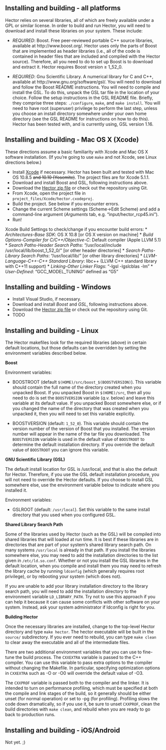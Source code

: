 Installing and building - all platforms
---------------------------------
Hector relies on several libraries, all of which are freely available
under a GPL or similar license. In order to build and run Hector, you
will need to download and install these libraries on your system. These include:

* *REQUIRED*: Boost. Free peer-reviewed portable C++ source libraries, available at http://www.boost.org/. 
Hector uses only the parts of Boost that are implemented as header libraries (i.e., all of the code is 
contained in header files that are included and compiled with the Hector source). Therefore, all you need to 
do to set up Boost is to download and extract it. Hector requires Boost version ≥ 1_52_0.

* *REQUIRED*: Gnu Scientific Library. A numerical library for C and C++, available at http://www.gnu.org/software/gsl/. You will need to download and follow the Boost README instructions. You will need to compile and install the GSL. To do this, unpack the GSL tar file in the location of your choice. Follow the setup instructions in the GSL README file. Briefly, they comprise three steps:  `./configure`, `make`, and `make install`. You will need to have root (superuser) privilege to perform the last step, unless you choose an install directory somewhere under your own home directory (see the GSL README for instructions on how to do this).  Hector has been tested with, and is currently using, GSL version 1.16.

Installing and building - Mac OS X (Xcode)
---------------------------------

These directions assume a basic familiarity with Xcode and Mac OS X software installation. (If you're going to use `make` and not Xcode, see Linux directions below.)

* Install [Xcode](https://developer.apple.com/xcode/downloads/) if necessary. Hector has been built and tested with Mac OS 10.8.5 ~~and 10.10 (Yosemite)~~. The project files are for Xcode 5.1.1.
* Download and install Boost and GSL, following instructions above.
* Download the [Hector zip file](https://github.com/JGCRI/hector/archive/master.zip) or check out the repository using Git.
* From Xcode, open the project file in `project_files/Xcode/hector.cxodeproj`.
* Build the project. See below if you encounter errors.
* Change the current Scheme settings (Scheme->Edit Scheme) and add a command-line argument (*Arguments* tab, e.g. "input/hector_rcp45.ini").
* Run!

Xcode Build Settings to check/change if you encounter build errors:
* *Architectures-Base SDK*: OS X 10.8 [or OS X version on machine] 
* *Build Options-Compiler for C/C++/Objective-C*: Default compiler (Apple LLVM 5.1)
* *Search Paths-Header Search Paths*: "/usr/local/include /usr/local/lib/boost_1_52_0/" [or other header directories]
* *Search Paths-Library Search Paths*: "/usr/local/lib/" [or other library directories]
* *LLVM-Language-C++-C++ Standard Library*: libc++ (LLVM C++ standard library with C++11 support)
* *Linking-Other Linker Flags*: "-lgsl -lgslcblas -lm"
* *User-Defined*: "GCC_MODEL_TUNING" defined as "G5"


Installing and building - Windows
---------------------------------
* Install Visual Studio, if necessary.
* Download and install *Boost* and *GSL*, following instructions above.
* Download the [Hector zip file](https://github.com/JGCRI/hector/archive/master.zip) or check out the repository using Git.
* TODO

Installing and building - Linux
---------------------------------
The Hector makefiles look for the required libraries (above) in certain default
locations, but those defaults can be overridden by setting the
environment variables described below.

**Boost**

Environment variables:

* BOOSTROOT (default `$(HOME)/src/boost_$(BOOSTVERSION)`).
This variable should contain the full name of the directory created
when you unpacked Boost. If you unpacked Boost in `$(HOME)/src`, then
all you need to do is set the `BOOSTVERSION` variable (*q.v.* below) and leave this variable
at its default value. If you unpacked Boost somewhere else, or if you changed the name
of the directory that was created when you unpacked it, then you will
need to set this variable explicitly. 

* BOOSTVERSION (default: `1_52_0`). This variable should contain the
version number of the version of Boost that you installed.  The
version number will appear in the name of the tar file you
downloaded. The `BOOSTVERSION` variable is used in the default value of `BOOSTROOT` to determine the default installation
directory. If you override the default value of `BOOSTROOT` you can ignore this variable.

**GNU Scientific Library (GSL)**

The default
install location for GSL is /usr/local, and that is also the default for
Hector. Therefore, if you use the GSL default installation procedure,
you will not need to override the Hector defaults. If you choose to
install GSL somewhere else, use the environment variable below to indicate
where you installed it.

Environment variables:

* GSLROOT (default: `/usr/local`).
    Set this variable to the same install directory that you used when you
    configured GSL.

**Shared Library Search Path**

Some of the libraries used by Hector (such as the GSL) will be
compiled into shared libraries that will loaded at run time. It is
best if these libraries are in directories that are part of your
system's shared library search path. On many systems `/usr/local` is
already in that path. If you install the libraries somewhere else,
you may need to add the installation directories to the list given in
`/etc/ld.so.conf`. Whether or not you install the GSL libraries in the default location, when you compile and install them 
you may need to refresh the library cache by running
`ldconfig` (which generally requires root privilege), or by rebooting your system 
(which does not).

If you are unable to add your library installation directory to the
library search path, you will need to add the installation directory
to the environment variable `LD_LIBRARY_PATH`.  Try not to use this approach if you 
can help it because it can cause some conflicts with other software on your system.
Instead, ask your system administrator if ldconfig is right for you.

**Building Hector**

Once the necessary libraries are installed, change to the top-level
Hector directory and type `make hector`. The hector executable will
be built in the `source/` subdirectory. If you ever need to rebuild,
you can type `make clean` to clear away the executable and all of the
intermediate files.

There are two additional environment variables that you can use to
fine-tune the build process. The `CXXEXTRA` variable is passed to the
C++ compiler. You can use this variable to pass extra options to the
compiler without changing the Makefile. In particular, specifying
optimization options in `CXXEXTRA` such as -O or -O0 will override the
default value of -O3.

The `CXXPROF` variable is passed both to the compiler and the linker.
It is intended to turn on performance profiling, which must be
specified at both the compile and link stages of the build, so it
generally should be either unset (for normal operation) or set to -pg
(for profiling). Profiling slows the code down dramatically, so if you use it, be
sure to unset `CXXPROF`, clean the build directories with `make clean`, 
and rebuild when you are ready to go back to
production runs.

Installing and building - iOS/Android
---------------------------------
Not yet. ;)
